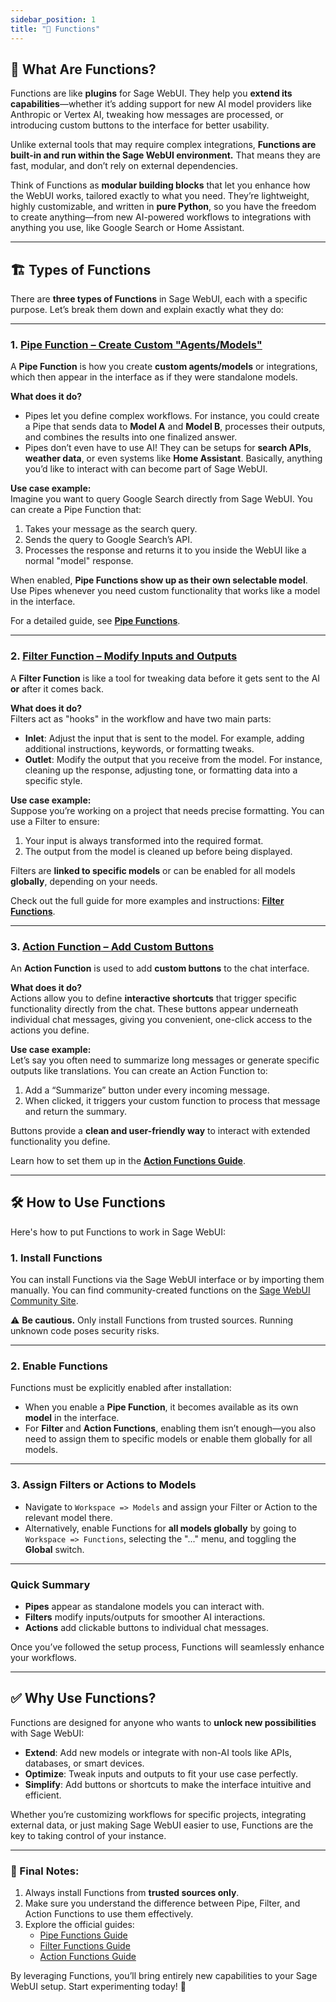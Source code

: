 ```yaml
---
sidebar_position: 1
title: "🧰 Functions"
---
```


## 🚀 What Are Functions?

Functions are like **plugins** for Sage WebUI. They help you **extend its capabilities**—whether it’s adding support for new AI model providers like Anthropic or Vertex AI, tweaking how messages are processed, or introducing custom buttons to the interface for better usability.  

Unlike external tools that may require complex integrations, **Functions are built-in and run within the Sage WebUI environment.** That means they are fast, modular, and don’t rely on external dependencies.  

Think of Functions as **modular building blocks** that let you enhance how the WebUI works, tailored exactly to what you need. They’re lightweight, highly customizable, and written in **pure Python**, so you have the freedom to create anything—from new AI-powered workflows to integrations with anything you use, like Google Search or Home Assistant.

---

## 🏗️ Types of Functions  

There are **three types of Functions** in Sage WebUI, each with a specific purpose. Let’s break them down and explain exactly what they do:

---

### 1. [**Pipe Function** – Create Custom "Agents/Models" ](./pipe.mdx)

A **Pipe Function** is how you create **custom agents/models** or integrations, which then appear in the interface as if they were standalone models.  

**What does it do?**  
- Pipes let you define complex workflows. For instance, you could create a Pipe that sends data to **Model A** and **Model B**, processes their outputs, and combines the results into one finalized answer.
- Pipes don’t even have to use AI! They can be setups for **search APIs**, **weather data**, or even systems like **Home Assistant**. Basically, anything you’d like to interact with can become part of Sage WebUI.  

**Use case example:**  
Imagine you want to query Google Search directly from Sage WebUI. You can create a Pipe Function that:  
1. Takes your message as the search query.  
2. Sends the query to Google Search’s API.  
3. Processes the response and returns it to you inside the WebUI like a normal "model" response.  

When enabled, **Pipe Functions show up as their own selectable model**. Use Pipes whenever you need custom functionality that works like a model in the interface.  

For a detailed guide, see [**Pipe Functions**](./pipe.mdx).

---

### 2. [**Filter Function** – Modify Inputs and Outputs](./filter.mdx)  

A **Filter Function** is like a tool for tweaking data before it gets sent to the AI **or** after it comes back.  

**What does it do?**  
Filters act as "hooks" in the workflow and have two main parts:  
- **Inlet**: Adjust the input that is sent to the model. For example, adding additional instructions, keywords, or formatting tweaks.  
- **Outlet**: Modify the output that you receive from the model. For instance, cleaning up the response, adjusting tone, or formatting data into a specific style.  

**Use case example:**  
Suppose you’re working on a project that needs precise formatting. You can use a Filter to ensure:  
1. Your input is always transformed into the required format.  
2. The output from the model is cleaned up before being displayed.  

Filters are **linked to specific models** or can be enabled for all models **globally**, depending on your needs.  

Check out the full guide for more examples and instructions: [**Filter Functions**](./filter.mdx).

---

### 3. [**Action Function** – Add Custom Buttons](./action.mdx) 

An **Action Function** is used to add **custom buttons** to the chat interface.  

**What does it do?**  
Actions allow you to define **interactive shortcuts** that trigger specific functionality directly from the chat. These buttons appear underneath individual chat messages, giving you convenient, one-click access to the actions you define.  

**Use case example:**  
Let’s say you often need to summarize long messages or generate specific outputs like translations. You can create an Action Function to:  
1. Add a “Summarize” button under every incoming message.  
2. When clicked, it triggers your custom function to process that message and return the summary.  

Buttons provide a **clean and user-friendly way** to interact with extended functionality you define.  

Learn how to set them up in the [**Action Functions Guide**](./action.mdx).

---

## 🛠️ How to Use Functions  

Here's how to put Functions to work in Sage WebUI:

### 1. **Install Functions**  
You can install Functions via the Sage WebUI interface or by importing them manually. You can find community-created functions on the [Sage WebUI Community Site](https://openwebui.com/functions).

⚠️ **Be cautious.** Only install Functions from trusted sources. Running unknown code poses security risks.  

---

### 2. **Enable Functions**  
Functions must be explicitly enabled after installation:  
- When you enable a **Pipe Function**, it becomes available as its own **model** in the interface.  
- For **Filter** and **Action Functions**, enabling them isn’t enough—you also need to assign them to specific models or enable them globally for all models.   

---

### 3. **Assign Filters or Actions to Models**  
- Navigate to `Workspace => Models` and assign your Filter or Action to the relevant model there.  
- Alternatively, enable Functions for **all models globally** by going to `Workspace => Functions`, selecting the "..." menu, and toggling the **Global** switch.

---

### Quick Summary  
- **Pipes** appear as standalone models you can interact with.  
- **Filters** modify inputs/outputs for smoother AI interactions.  
- **Actions** add clickable buttons to individual chat messages.  

Once you’ve followed the setup process, Functions will seamlessly enhance your workflows.

---

## ✅ Why Use Functions?  

Functions are designed for anyone who wants to **unlock new possibilities** with Sage WebUI:  

- **Extend**: Add new models or integrate with non-AI tools like APIs, databases, or smart devices.  
- **Optimize**: Tweak inputs and outputs to fit your use case perfectly.  
- **Simplify**: Add buttons or shortcuts to make the interface intuitive and efficient.  

Whether you’re customizing workflows for specific projects, integrating external data, or just making Sage WebUI easier to use, Functions are the key to taking control of your instance.

---

### 📝 Final Notes:  
1. Always install Functions from **trusted sources only**.  
2. Make sure you understand the difference between Pipe, Filter, and Action Functions to use them effectively.  
3. Explore the official guides:  
   - [Pipe Functions Guide](./pipe.mdx)  
   - [Filter Functions Guide](./filter.mdx)  
   - [Action Functions Guide](./action.mdx)  

By leveraging Functions, you’ll bring entirely new capabilities to your Sage WebUI setup. Start experimenting today! 🚀